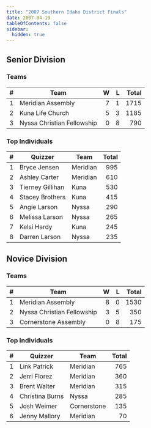 ```yaml
---
title: "2007 Southern Idaho District Finals"
date: 2007-04-19
tableOfContents: false
sidebar:
  hidden: true
---
```


## Senior Division

### Teams

|    # | Team                       |    W |    L | Total |
| ---: | -------------------------- | ---: | ---: | ----: |
|    1 | Meridian Assembly          |    7 |    1 |  1715 |
|    2 | Kuna Life Church           |    5 |    3 |  1185 |
|    3 | Nyssa Christian Fellowship |    0 |    8 |   790 |

### Top Individuals

|    # | Quizzer          | Team     | Total |
| ---: | ---------------- | -------- | ----: |
|    1 | Bryce Jensen     | Meridian |   995 |
|    2 | Ashley Carter    | Meridian |   610 |
|    3 | Tierney Gillihan | Kuna     |   530 |
|    4 | Stacey Brothers  | Kuna     |   415 |
|    5 | Angie Larson     | Nyssa    |   290 |
|    6 | Melissa Larson   | Nyssa    |   265 |
|    7 | Kelsi Hardy      | Kuna     |   245 |
|    8 | Darren Larson    | Nyssa    |   235 |

## Novice Division

### Teams

|    # | Team                       |    W |    L | Total |
| ---: | -------------------------- | ---: | ---: | ----: |
|    1 | Meridian Assembly          |    8 |    0 |  1530 |
|    2 | Nyssa Christian Fellowship |    3 |    5 |   350 |
|    3 | Cornerstone Assembly       |    0 |    8 |   175 |

### Top Individuals

|    # | Quizzer         | Team        | Total |
| ---: | --------------- | ----------- | ----: |
|    1 | Link Patrick    | Meridian    |   765 |
|    2 | Jerri Florez    | Meridian    |   360 |
|    3 | Brent Walter    | Meridian    |   315 |
|    4 | Christina Burns | Nyssa       |   285 |
|    5 | Josh Weimer     | Cornerstone |   135 |
|    6 | Jenny Mallory   | Meridian    |    70 |

